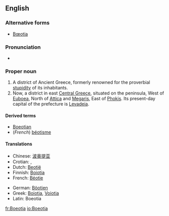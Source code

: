 ==English==
{{wikipedia}}
===Alternative forms===
*[[Bœotia]]

===Pronunciation===
*{{a|UK}} {{IPA|/biːˈəʊʃə/}}

===Proper noun===
{{en-proper noun}}

# A district of Ancient Greece, formerly renowned for the proverbial [[stupidity]] of its inhabitants.
# Now, a district in east [[Central Greece]], situated on the peninsula, West of [[Euboea]], North of [[Attica]] and [[Megaris]], East of [[Phokis]].  Its present-day capital of the prefecture is [[Levadeia]].

====Derived terms====
* [[Boeotian]]
* (''French'') [[béotisme]]

====Translations====
{{trans-top|a district in east central Central Greece}}
* Chinese: [[波奥提亚]]
* Crotian: {{t|hr|Beotija|alt=Beòtija|f}}, {{t|hr|Beocija|alt=Beòcija|f}}
* Dutch: [[Beotië]]
* Finnish: [[Boiotia]]
* French: [[Béotie]]
{{trans-mid}}
* German: [[Böotien]]
* Greek: [[Boiotia]], [[Voiotia]]
* Latin: Boeotia
{{trans-bottom}}

[[fr:Boeotia]]
[[io:Boeotia]]